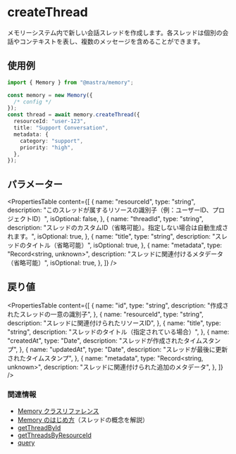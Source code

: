 # createThread

メモリーシステム内で新しい会話スレッドを作成します。各スレッドは個別の会話やコンテキストを表し、複数のメッセージを含めることができます。

## 使用例

```typescript
import { Memory } from "@mastra/memory";

const memory = new Memory({
  /* config */
});
const thread = await memory.createThread({
  resourceId: "user-123",
  title: "Support Conversation",
  metadata: {
    category: "support",
    priority: "high",
  },
});
```

## パラメーター

<PropertiesTable
  content={[
    {
      name: "resourceId",
      type: "string",
      description:
        "このスレッドが属するリソースの識別子（例：ユーザーID、プロジェクトID）",
      isOptional: false,
    },
    {
      name: "threadId",
      type: "string",
      description:
        "スレッドのカスタムID（省略可能）。指定しない場合は自動生成されます。",
      isOptional: true,
    },
    {
      name: "title",
      type: "string",
      description: "スレッドのタイトル（省略可能）",
      isOptional: true,
    },
    {
      name: "metadata",
      type: "Record<string, unknown>",
      description: "スレッドに関連付けるメタデータ（省略可能）",
      isOptional: true,
    },
  ]}
/>

## 戻り値

<PropertiesTable
  content={[
    {
      name: "id",
      type: "string",
      description: "作成されたスレッドの一意の識別子",
    },
    {
      name: "resourceId",
      type: "string",
      description: "スレッドに関連付けられたリソースID",
    },
    {
      name: "title",
      type: "string",
      description: "スレッドのタイトル（指定されている場合）",
    },
    {
      name: "createdAt",
      type: "Date",
      description: "スレッドが作成されたタイムスタンプ",
    },
    {
      name: "updatedAt",
      type: "Date",
      description: "スレッドが最後に更新されたタイムスタンプ",
    },
    {
      name: "metadata",
      type: "Record<string, unknown>",
      description: "スレッドに関連付けられた追加のメタデータ",
    },
  ]}
/>

### 関連情報

- [Memory クラスリファレンス](/reference/memory/Memory.mdx)
- [Memory のはじめ方](/docs/memory/overview.mdx)（スレッドの概念を解説）
- [getThreadById](/reference/memory/getThreadById.mdx)
- [getThreadsByResourceId](/reference/memory/getThreadsByResourceId.mdx)
- [query](/reference/memory/query.mdx)
